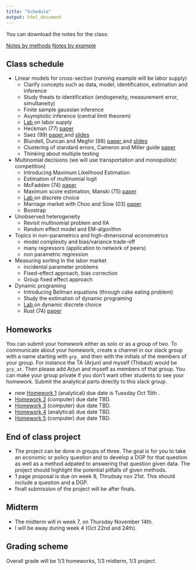 ```yaml
---
title: "Schedule"
output: html_document
---
```


You can download the notes for the class:

<a class="btn btn-warning" href="pdf/econ-21130-notes.pdf" role="button">Notes by methods</a> <a class="btn btn-success" href="pdf/econ-21130-applied.pdf" role="button">Notes by example</a>
 
## Class schedule

  - Linear models for cross-section (running example will be labor supply) 
    - Clarify concepts such as data, model, identification, estimation and inference <i class="fas fa-check"></i>
    - Study theats to identification  (endogeneity, measurement error, simultaneity)
    - Finite sample gaussian inference <i class="fas fa-check"></i>
    - Asymptotic inference (central limit theorem) <i class="fas fa-check"></i>
    - [Lab <i class="fa fa-external-link" aria-hidden="true"></i>](lab-labor-supply.html) on labor supply 
    - Heckman (77)  [paper <i class="fa fa-external-link" aria-hidden="true"></i>](http://www.nber.org/papers/w0172)
    - Saez (99) [paper <i class="fa fa-external-link" aria-hidden="true"></i>](https://eml.berkeley.edu/~saez/saezAEJ10bunching.pdf) and [slides <i class="fa fa-download" aria-hidden="true"></i> ](pdf/slides-laborsupply-kink-ug.pdf) <i class="fas fa-check"></i>
    - Blundell, Duncan and Meghir (98) [paper <i class="fa fa-external-link" aria-hidden="true"></i>](https://www.jstor.org/stable/2999575) and [slides <i class="fa fa-download" aria-hidden="true"></i> ](pdf/slides-laborsupply-bdm-ug.pdf)
    - Clustering of standard errors, Cameron and Miller guide [paper <i class="fa fa-external-link" aria-hidden="true"></i>](http://cameron.econ.ucdavis.edu/research/Cameron_Miller_JHR_2015_February.pdf)
    - Thinking about multiple testing
  - Multinomial decisions (we will use transportation and monopolistic competition)
    - Introducing Maximum Likelihood Estimation
    - Estimation of multinomial logit
    - McFadden (74) [paper <i class="fa fa-external-link" aria-hidden="true"></i>](https://www.sciencedirect.com/science/article/pii/0047272774900036)
    - Maximum score estimation, Manski (75) [paper <i class="fa fa-external-link" aria-hidden="true"></i>](https://www.sciencedirect.com/science/article/pii/0304407675900329)
    - [Lab <i class="fa fa-external-link" aria-hidden="true"></i>](lab-labor-supply.html) on discrete choice 
    - Marriage market with Choo and Siow (03) [paper <i class="fa fa-external-link" aria-hidden="true"></i>](http://homes.chass.utoronto.ca/~siow/papers/who_marries_whom.pdf)
    - Boostrap
  - Unobserved heterogeneity
    - Revisit multinomial problem and IIA 
    - Random effect model and EM-algorithm
  - Topics in non-parametrics and high-dimensional econometrics
    - model complexity and bias/variance trade-off
    - many regressors (application to network of peers)
    - non parametric regression
  - Measuring sorting in the labor market
    - incidental parameter problems
    - Fixed-effect approach, bias correction
    - Group fixed effect approach
  - Dynamic programing 
    - Introducing Bellman equations (through cake eating problem)
    - Study the estimation of dynamic programing 
    - [Lab <i class="fa fa-external-link" aria-hidden="true"></i>](lab-labor-supply.html) on dynamic discrete choice 
    - Rust (74) [paper <i class="fa fa-external-link" aria-hidden="true"></i>](http://people.hss.caltech.edu/~mshum/stats/rust.pdf)

## Homeworks

You can submit your homework either as solo or as a group of two. To communicate about your homework, create a channel in our slack group with a name starting with `grp_` and then with the initials of the members of your group. For instance the TA (Arjun) and myself (Thibaut) would be `grp_at`. Then please add Arjun and myself as members of that group. You can make your group private if you don't want other students to see your homework. Submit the analytical parts directly to this slack group.

<!-- To submit your answers to computational homeworks. Please create a `git` repository (you can make it private), and add the RA and myself as contributor (in the case of private), or just share the URL with us if you choose to make the repo public. You can create your repository on [github](http://github.com) or [bitbucket](htpp://bitbucket.org), your choice! -->

 - <span class="label label-warning">new</span> [Homework 1](pdf/hw1_f19.pdf) (analytical) due date is Tuesday Oct 15th . 
 - [Homework 2](hw-lsupply.html) (computer) due date TBD. 
 - [Homework 3](hw-inference.html) (computer) due date TBD. 
 - [Homework 4](pdf/hw4_w18.pdf) (analytical) due date TBD. 
 - [Homework 5](hw-hetero.html) (computer) due date TBD. 
 
## End of class project

 - The project can be done in groups of three. The goal is for you to take an economic or policy question and to develop a DGP for that question as well as a method adpated to answering that question given data. The project should highlight the potential pitfalls of given methods. 
 - 1 page proposal is due on week 8, Thrudsay nov 21st. This should include a question and a DGP.
 - finall submission of the project will be after finals.

## Midterm

 - The <span class="label label-warning">midterm</span> will in week 7, on Thursday November 14th.
 - I will be away during week 4 (Oct 22nd and 24th).

## Grading scheme

Overall grade will be 1/3 homeworks, 1/3 midterm, 1/3 project.


